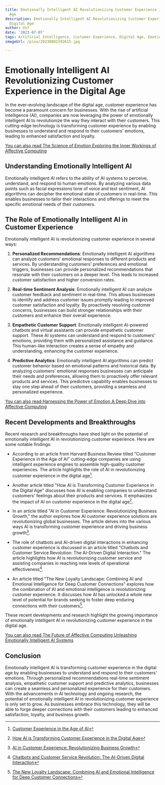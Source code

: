 ```yaml
---
title: Emotionally Intelligent AI Revolutionizing Customer Experience in the Digital
  Age
description: Emotionally Intelligent AI Revolutionizing Customer Experience in the
  Digital Age
author: Usf
date: '2023-07-07'
tags: Artificial Intelligence, Customer Experience, Digital Age, Emotionally Intelligent
imageUrl: /pixa/20230802192615.jpg

---
```

# Emotionally Intelligent AI Revolutionizing Customer Experience in the Digital Age

In the ever-evolving landscape of the digital age, customer experience has become a paramount concern for businesses. With the rise of artificial intelligence (AI), companies are now leveraging the power of emotionally intelligent AI to revolutionize the way they interact  with their customers. This  cutting-edge technology is transforming customer experience by enabling businesses  to understand and respond to their customers'  emotions, leading to enhanced  satisfaction and loyalty.

[You can also read The Science of Emotion  Exploring  the Inner Workings of Affective Computing](The%20Science%20of%20Emotion%20Exploring%20the%20Inner%20Workings%20of%20Affective%20Computing)


## Understanding Emotionally Intelligent AI

Emotionally intelligent AI refers to the ability of AI systems to perceive, understand, and respond to human emotions. By analyzing various data points such as facial expressions tone of voice and text sentiment, AI algorithms can  decipher the emotional state  of customers in real-time. This enables businesses to tailor their interactions and offerings to meet the specific emotional  needs of their  customers.

## The Role  of Emotionally Intelligent AI in Customer Experience

Emotionally intelligent AI is  revolutionizing customer experience in several ways:

1. **Personalized Recommendations**: Emotionally intelligent AI algorithms can analyze customers' emotional responses to different products and services. By understanding customers' preferences and emotional triggers, businesses can provide personalized recommendations that resonate with their  customers on a deeper level. This leads to increased customer satisfaction and higher conversion  rates.

2. **Real-time Sentiment Analysis**: Emotionally intelligent AI can analyze customer feedback and sentiment in real-time. This allows businesses to identify and address customer issues promptly  leading to improved customer satisfaction and loyalty. By  proactively resolving customer concerns, businesses can build stronger relationships  with their customers and  enhance their overall experience.

3. **Empathetic Customer Support**: Emotionally intelligent AI-powered chatbots and virtual assistants  can provide empathetic customer support. These AI systems can understand and respond to customers' emotions, providing  them with personalized assistance and guidance. This human-like interaction creates  a sense of empathy and  understanding, enhancing the customer experience.

4. **Predictive Analytics**: Emotionally intelligent AI algorithms can  predict customer behavior  based on emotional patterns and historical  data. By analyzing customers' emotional responses businesses can anticipate their needs and preferences, allowing them to proactively offer relevant products  and services. This  predictive capability enables businesses to stay  one step ahead of  their customers,  providing a seamless and personalized experience.

[You can  also read Harnessing  the Power of  Emotion A Deep Dive into Affective Computing](Harnessing%20the%20Power%20of%20Emotion%20A%20Deep%20Dive%20into%20Affective%20Computing)


## Recent Developments and Breakthroughs

Recent  research and breakthroughs have shed light on the potential of emotionally intelligent AI in revolutionizing customer experience.  Here are some notable findings:

- According to  an article from Harvard Business Review titled "Customer Experience in the Age of AI" cutting-edge companies are using intelligent experience engines to assemble high-quality  customer  experiences. The article highlights  the role of AI in revolutionizing customer  experience in the digital age[^1].

- Another article titled "How AI is Transforming Customer Experience  in the Digital  Age" discusses how AI  is enabling companies to understand customers' feelings about their products and services. It emphasizes the  impact of AI on  customer experience in the digital age[^2].

- In an article titled "AI  in Customer  Experience: Revolutionizing Business Growth," the author explores how AI customer experience solutions are  revolutionizing global businesses. The article delves into the various ways AI is  transforming customer experience and driving business growth[^3].

- The  role of chatbots and AI-driven digital interactions in enhancing  customer  experience is discussed in an article titled "Chatbots and Customer Service Revolution: The AI-Driven Digital Interaction." The article highlights how  AI is revolutionizing customer  service and assisting companies in reaching new levels  of  operational effectiveness[^4].

-  An article titled "The  New Loyalty Landscape: Combining AI and Emotional Intelligence for Deep Customer Connections" explores how the combination of AI and emotional intelligence  is revolutionizing customer experience. It discusses how AI has unlocked a whole new level  of potential for brands seeking to  foster  deep enduring connections with their customers[^5].

These recent developments and research highlight the growing importance of emotionally intelligent AI in revolutionizing customer  experience  in the digital age.

[You can also read The Future of Affective Computing Unleashing Emotionally Intelligent AI Systems](The%20Future%20of%20Affective%20Computing%20Unleashing%20Emotionally%20Intelligent%20AI%20Systems)


## Conclusion

Emotionally intelligent AI is transforming customer experience in  the digital age by  enabling businesses to understand and respond  to their customers' emotions. Through personalized recommendations real-time sentiment analysis,  empathetic customer support and predictive analytics, businesses can create a seamless and personalized experience for their customers. With the advancements in AI technology and ongoing research, the potential of emotionally intelligent AI in revolutionizing  customer experience is only set to grow. As businesses embrace this technology,  they will be able to forge  deeper connections with their customers  leading to enhanced satisfaction, loyalty, and business growth.

[^1]: [Customer Experience in the Age of AI](https://hbr.org/2022/03/customer-experience-in-the-age-of-ai)
[^2]: [How  AI is Transforming Customer Experience in  the  Digital Age](https://aimltechbrief.com/index.php/bigdata/item/7509-how-ai-is-transforming-customer-experience-in-the-digital-age)
[^3]: [AI in Customer Experience: Revolutionizing Business Growth](https://appinventiv.com/blog/artificial-intelligence-and-customer-experience/)
[^4]: [Chatbots and Customer  Service Revolution:  The  AI-Driven Digital Interaction](https://www.linkedin.com/pulse/chatbots-customer-service-revolution-ai-driven-digital-leonard-kim)
[^5]: [The New Loyalty Landscape: Combining AI and Emotional Intelligence for  Deep Customer Connections](https://www.linkedin.com/pulse/new-loyalty-landscape-combining-ai-emotional-deep-joe-johnston)